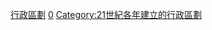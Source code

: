 {{Cat topic in year| topic=建立的行政區劃|year=2010}}
[[Category:2010年建立|行政區劃]]
[[Category:2010年代建立的行政區劃|0]]
[[Category:21世紀各年建立的行政區劃|Category:21世紀各年建立的行政區劃]]